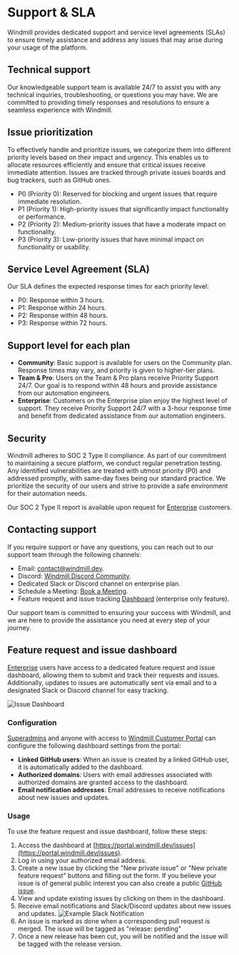 
# Support & SLA

Windmill provides dedicated support and service level agreements (SLAs) to ensure timely assistance and address any issues that may arise during your usage of the platform.

## Technical support

Our knowledgeable support team is available 24/7 to assist you with any technical inquiries, troubleshooting, or questions you may have. We are committed to providing timely responses and resolutions to ensure a seamless experience with Windmill.

## Issue prioritization

To effectively handle and prioritize issues, we categorize them into different priority levels based on their impact and urgency. This enables us to allocate resources efficiently and ensure that critical issues receive immediate attention. Issues are tracked through private issues boards and bug trackers, such as GitHub ones.

- P0 (Priority 0): Reserved for blocking and urgent issues that require immediate resolution.
- P1 (Priority 1): High-priority issues that significantly impact functionality or performance.
- P2 (Priority 2): Medium-priority issues that have a moderate impact on functionality.
- P3 (Priority 3): Low-priority issues that have minimal impact on functionality or usability.

## Service Level Agreement (SLA)

Our SLA defines the expected response times for each priority level:

- P0: Response within 3 hours.
- P1: Response within 24 hours.
- P2: Response within 48 hours.
- P3: Response within 72 hours.

## Support level for each plan

- **Community**: Basic support is available for users on the Community plan. Response times may vary, and priority is given to higher-tier plans.
- **Team & Pro**: Users on the Team & Pro plans receive Priority Support 24/7. Our goal is to respond within 48 hours and provide assistance from our automation engineers.
- **Enterprise**: Customers on the Enterprise plan enjoy the highest level of support. They receive Priority Support 24/7 with a 3-hour response time and benefit from dedicated assistance from our automation engineers.

<div className="grid grid-cols-2 gap-6 mb-4">
	<DocCard title="Pricing" description="Details on each Windmill Plan" href="/pricing" />
</div>

## Security

Windmill adheres to SOC 2 Type II compliance. As part of our commitment to maintaining a secure platform, we conduct regular penetration testing. Any identified vulnerabilities are treated with utmost priority (P0) and addressed promptly, with same-day fixes being our standard practice. We prioritize the security of our users and strive to provide a safe environment for their automation needs.

Our SOC 2 Type II report is available upon request for [Enterprise](/pricing) customers.

## Contacting support

If you require support or have any questions, you can reach out to our support team through the following channels:

- Email: contact@windmill.dev.
- Discord: [Windmill Discord Community](https://discord.com/invite/V7PM2YHsPB).
- Dedicated Slack or Discord channel on enterprise plan.
- Schedule a Meeting: [Book a Meeting](https://www.windmill.dev/book-demo).
- Feature request and issue tracking [Dashboard](https://portal.windmill.dev/issues) (enterprise only feature).

Our support team is committed to ensuring your success with Windmill, and we are here to provide the assistance you need at every step of your journey.

<div className="grid grid-cols-2 gap-6 mb-4">
	<DocCard
		title="Contact / Getting help"
		description="Getting stuck using Windmill? Your problem can be quickly solved and reporting it is the best way to contribute."
		href="/docs/misc/getting_help"
	/>
</div>

## Feature request and issue dashboard

[Enterprise](/pricing) users have access to a dedicated feature request and issue dashboard, allowing them to submit and track their requests and issues. Additionally, updates to issues are automatically sent via email and to a designated Slack or Discord channel for easy tracking.

![Issue Dashboard](./dashboard.png)

### Configuration

[Superadmins](../../core_concepts/16_roles_and_permissions/index.mdx) and anyone with access to [Windmill Customer Portal](../7_plans_details/index.mdx#windmill-customer-portal) can configure the following dashboard settings from the portal:
- **Linked GitHub users**: When an issue is created by a linked GitHub user, it is automatically added to the dashboard.
- **Authorized domains**: Users with email addresses associated with authorized domains are granted access to the dashboard.
- **Email notification addresses**: Email addresses to receive notifications about new issues and updates.

### Usage

To use the feature request and issue dashboard, follow these steps:

1. Access the dashboard at [https://portal.windmill.dev/issues](https://portal.windmill.dev/issues).
2. Log in using your authorized email address.
3. Create a new issue by clicking the "New private issue" or "New private feature request" buttons and filling out the form. If you believe your issue is of general public interest you can also create a public [GitHub issue](https://github.com/windmill-labs/windmill/issues).
4. View and update existing issues by clicking on them in the dashboard.
5. Receive email notifications and Slack/Discord updates about new issues and updates.
![Example Slack Notification](./example_slack_notification.png)
6. An issue is marked as done when a corresponding pull request is merged. The issue will be tagged as "release: pending"
7. Once a new release has been cut, you will be notified and the issue will be tagged with the release version.

<div className="grid grid-cols-2 gap-6 mb-4">
	<DocCard
		title="Windmill Customer Portal"
		description="Follow usage, subscription, issues and feature requests."
		href="/docs/misc/plans_details#windmill-customer-portal"
	/>
</div>